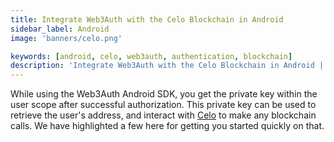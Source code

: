 ```yaml
---
title: Integrate Web3Auth with the Celo Blockchain in Android
sidebar_label: Android
image: 'banners/celo.png'

keywords: [android, celo, web3auth, authentication, blockchain]
description: 'Integrate Web3Auth with the Celo Blockchain in Android | Documentation - Web3Auth'
---
```



<SEO
  title="Integrate Web3Auth with the Celo Blockchain in Android"
  description="Integrate Web3Auth with the Celo Blockchain in Android | Documentation - Web3Auth"
  image="https://web3auth.io/docs/banners/celo.png"
  slug="/embedded-wallets/connect-blockchain/evm/celo/android"
/>

While using the Web3Auth Android SDK, you get the private key within the user scope after successful authorization. This private key can be used to retrieve the user's address, and interact with [Celo](https://celo.org/) to make any blockchain calls. We have highlighted a few here for getting you started quickly on that.

<EVMInteraction />
